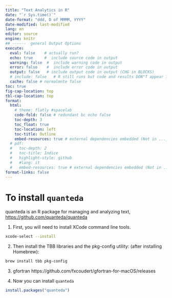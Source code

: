 ```yaml
---
title: "Text Analytics in R"
date: "`r Sys.time()`"
date-format: "ddd, D of MMMM, YYYY"
date-modified: last-modified
lang: en
editor: source
engine: knitr
## ------  general Output Options
execute:     
  eval: false    # actually run? 
  echo: true     #  include source code in output
  warning: false  #  include warning code in output
  error: false    #  include error code in output
  output: false   # include output code in output (CHG in BLOCKS)
  # include: false   # R still runs but code and results DON"T appear in output  
  cache: false # normalmnte false
toc: true
fig-cap-location: top
tbl-cap-location: top
format:
  html:
    # theme: flatly #spacelab
    code-fold: false # redundant bc echo false 
    toc-depth: 3
    toc_float: true
    toc-location: left
    toc-title: Outline
    embed-resources: true # external dependencies embedded (Not in ..._files/)
  # pdf:
  #   toc-depth: 2
  #   toc-title: Indice
  #   highlight-style: github
  #   #lang: it
  #   embed-resources: true # external dependencies embedded (Not in ..._files/)
format-links: false
---
```


# To install `quanteda`
quanteda is an R package for managing and analyzing text, [https://github.com/quanteda/quanteda](https://github.com/quanteda/quanteda)

1. First, you will need to install XCode command line tools.
```bash
xcode-select --install
```

2. Then install the TBB libraries and the pkg-config utility: (after installing Homebrew):
```bash
brew install tbb pkg-config
```

3. gfortran
https://github.com/fxcoudert/gfortran-for-macOS/releases

4. Now you can install `quanteda` 


```r
install.packages("quanteda") 
```